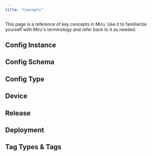```yaml
---
title: "Concepts"
---
```



This page is a reference of key concepts in Miru. Use it to familiarize yourself with Miru's terminology and refer back to it as needed.

## Config Instance

<ConfigInstanceDefinition />

## Config Schema

<ConfigSchemaDefinition />

## Config Type

<ConfigTypeDefinition />

## Device

<DeviceDefinition />

## Release

<ReleaseDefinition />

## Deployment

<DeploymentDefinition />

## Tag Types & Tags

<TagAndTagTypeDefinition />